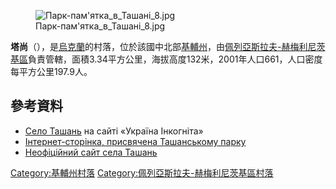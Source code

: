 [[Image:Парк-пам'ятка_в_Ташані_8.jpg|right]]

{{coord|50|2|44|N|31|50|17|E|scale:30000|display=title}}

'''塔尚'''（{{lang-uk|Ташань}}），是[[烏克蘭|烏克蘭]]的村落，位於該國中北部[[基輔州|基輔州]]，由[[佩列亞斯拉夫-赫梅利尼茨基區|佩列亞斯拉夫-赫梅利尼茨基區]]負責管轄，面積3.34平方公里，海拔高度132米，2001年人口661，人口密度每平方公里197.9人。

==參考資料==
* [http://ukrainaincognita.com/tashan/tashan Село Ташань] {{Wayback|url=http://ukrainaincognita.com/tashan/tashan |date=20200214052802 }} на сайті «Україна Інкогніта»
* [http://www.tashanpark.com Інтернет-сторінка, присвячена Ташанському парку] {{Wayback|url=http://www.tashanpark.com/ |date=20201202151744 }}
* [http://www.tashan.at.ua Неофіційний сайт села Ташань] {{Wayback|url=http://www.tashan.at.ua/ |date=20190325211623 }}

{{DEFAULTSORT:Ташань}}
[[Category:基輔州村落|Category:基輔州村落]]
[[Category:佩列亞斯拉夫-赫梅利尼茨基區村落|Category:佩列亞斯拉夫-赫梅利尼茨基區村落]]


{{Kiev-geo-stub}}